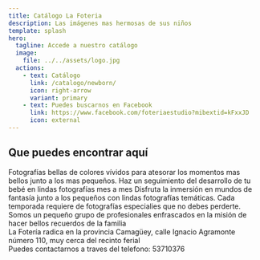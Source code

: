 ```yaml
---
title: Catálogo La Foteria
description: Las imágenes mas hermosas de sus niños
template: splash
hero:
  tagline: Accede a nuestro catálogo
  image:
    file: ../../assets/logo.jpg
  actions:
    - text: Catálogo
      link: /catalogo/newborn/
      icon: right-arrow
      variant: primary
    - text: Puedes buscarnos en Facebook
      link: https://www.facebook.com/foteriaestudio?mibextid=kFxxJD
      icon: external
---
```



## Que puedes encontrar aquí

<CardGrid stagger>
	<Card title="Impresionantes fotografías" icon="pencil">
		Fotografías bellas de colores vívidos para atesorar los momentos mas bellos junto a los mas pequeños.
	</Card>
	<Card title="Disfruta de tu bebé " icon="add-document">
		Haz un seguimiento del desarrollo de tu bebé en lindas fotografías mes a mes
	</Card>
	<Card title="Fotografías temáticas" icon="setting">
		Disfruta la inmersión en mundos de fantasía junto a los pequeños con lindas fotografías temáticas.
	</Card>
	<Card title="Especiales de temporada" icon="setting">
		Cada temporada requiere de fotografías especialies que no debes perderte.
	</Card>
</CardGrid>

<Tabs>
  <TabItem label="Quienes somos">
	<div> Somos un pequeño grupo de profesionales enfrascados en la misión de hacer bellos recuerdos de la familia</div>
  </TabItem>
  <TabItem label="Contáctanos">
   <div> La Fotería radica en la provincia Camagüey, calle Ignacio Agramonte número 110, muy cerca del recinto ferial </div>
   <div> Puedes contactarnos a traves del telefono: 53710376 </div>
  </TabItem>
    <TabItem label="Nuestras ofertas">
   <div> </div>
   <div>  </div>
  </TabItem>
</Tabs>



